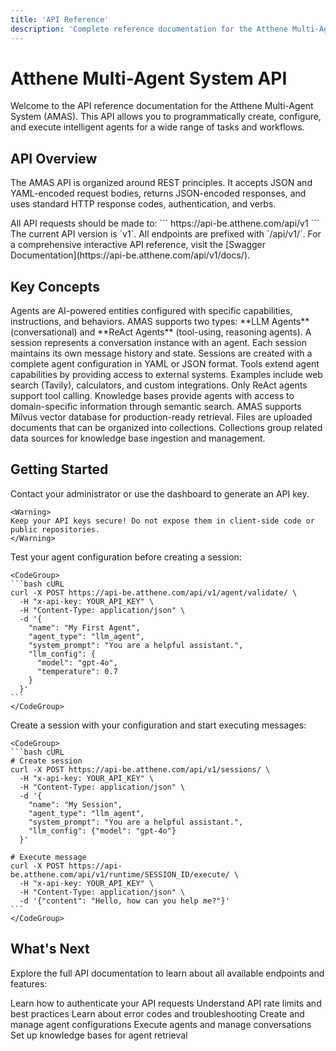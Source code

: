 ```yaml
---
title: 'API Reference'
description: 'Complete reference documentation for the Atthene Multi-Agent System API'
---
```


# Atthene Multi-Agent System API

Welcome to the API reference documentation for the Atthene Multi-Agent System (AMAS). This API allows you to programmatically create, configure, and execute intelligent agents for a wide range of tasks and workflows.

## API Overview

The AMAS API is organized around REST principles. It accepts JSON and YAML-encoded request bodies, returns JSON-encoded responses, and uses standard HTTP response codes, authentication, and verbs.

<CardGroup cols={2}>
  <Card title="Base URL" icon="server" color="#6366F1">
    All API requests should be made to:
    ```
    https://api-be.atthene.com/api/v1
    ```
  </Card>
  
  <Card title="API Versioning" icon="code-branch" color="#6366F1">
    The current API version is `v1`. All endpoints are prefixed with `/api/v1/`.
  </Card>
</CardGroup>

<Note>
For a comprehensive interactive API reference, visit the [Swagger Documentation](https://api-be.atthene.com/api/v1/docs/).
</Note>

## Key Concepts

<AccordionGroup>
  <Accordion title="Agents">
    Agents are AI-powered entities configured with specific capabilities, instructions, and behaviors. AMAS supports two types: **LLM Agents** (conversational) and **ReAct Agents** (tool-using, reasoning agents).
  </Accordion>
  
  <Accordion title="Sessions">
    A session represents a conversation instance with an agent. Each session maintains its own message history and state. Sessions are created with a complete agent configuration in YAML or JSON format.
  </Accordion>
  
  <Accordion title="Tools">
    Tools extend agent capabilities by providing access to external systems. Examples include web search (Tavily), calculators, and custom integrations. Only ReAct agents support tool calling.
  </Accordion>
  
  <Accordion title="Knowledge Bases">
    Knowledge bases provide agents with access to domain-specific information through semantic search. AMAS supports Milvus vector database for production-ready retrieval.
  </Accordion>
  
  <Accordion title="Collections & Files">
    Files are uploaded documents that can be organized into collections. Collections group related data sources for knowledge base ingestion and management.
  </Accordion>
</AccordionGroup>

## Getting Started

<Steps>
  <Step title="Get your API key">
    Contact your administrator or use the dashboard to generate an API key.
    
    <Warning>
    Keep your API keys secure! Do not expose them in client-side code or public repositories.
    </Warning>
  </Step>
  
  <Step title="Validate your agent configuration">
    Test your agent configuration before creating a session:
    
    <CodeGroup>
    ```bash cURL
    curl -X POST https://api-be.atthene.com/api/v1/agent/validate/ \
      -H "x-api-key: YOUR_API_KEY" \
      -H "Content-Type: application/json" \
      -d '{
        "name": "My First Agent",
        "agent_type": "llm_agent",
        "system_prompt": "You are a helpful assistant.",
        "llm_config": {
          "model": "gpt-4o",
          "temperature": 0.7
        }
      }'
    ```
    </CodeGroup>
  </Step>
  
  <Step title="Create a session and execute">
    Create a session with your configuration and start executing messages:
    
    <CodeGroup>
    ```bash cURL
    # Create session
    curl -X POST https://api-be.atthene.com/api/v1/sessions/ \
      -H "x-api-key: YOUR_API_KEY" \
      -H "Content-Type: application/json" \
      -d '{
        "name": "My Session",
        "agent_type": "llm_agent",
        "system_prompt": "You are a helpful assistant.",
        "llm_config": {"model": "gpt-4o"}
      }'
    
    # Execute message
    curl -X POST https://api-be.atthene.com/api/v1/runtime/SESSION_ID/execute/ \
      -H "x-api-key: YOUR_API_KEY" \
      -H "Content-Type: application/json" \
      -d '{"content": "Hello, how can you help me?"}'
    ```
    </CodeGroup>
  </Step>
</Steps>

## What's Next

Explore the full API documentation to learn about all available endpoints and features:

<CardGroup cols={2}>
  <Card title="Authentication" icon="key" href="/api-reference/authentication">
    Learn how to authenticate your API requests
  </Card>
  
  <Card title="Rate Limits" icon="gauge-high" href="/api-reference/rate-limits">
    Understand API rate limits and best practices
  </Card>
  
  <Card title="Error Handling" icon="triangle-exclamation" href="/api-reference/error-handling">
    Learn about error codes and troubleshooting
  </Card>
  
  <Card title="Agent Configuration" icon="robot" href="/api-reference/agents">
    Create and manage agent configurations
  </Card>
  
  <Card title="Sessions & Runtime" icon="messages" href="/api-reference/sessions">
    Execute agents and manage conversations
  </Card>
  
  <Card title="Knowledge Bases" icon="database" href="/api-reference/knowledge-bases">
    Set up knowledge bases for agent retrieval
  </Card>
</CardGroup>
